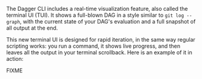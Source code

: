 The Dagger CLI includes a real-time visualization feature, also called the terminal UI (TUI). It shows a full-blown DAG in a style similar to `git log --graph`, with the current state of your DAG's evaluation and a full snapshot of all output at the end.

This new terminal UI is designed for rapid iteration, in the same way regular scripting works: you run a command, it shows live progress, and then leaves all the output in your terminal scrollback. Here is an example of it in action:

FIXME
